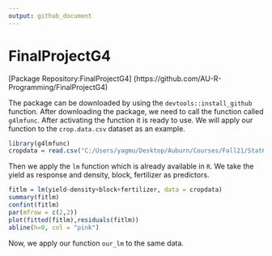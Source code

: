 ```yaml
---
output: github_document
---
```


# FinalProjectG4
[Package Repository:FinalProjectG4] (https://github.com/AU-R-Programming/FinalProjectG4)

The package can be downloaded by using the `devtools::install_github` function. After downloading the package, we need to call the function called `g4lmfunc`. After activating the function it is ready to use. We will apply our function to the `crop.data.csv` dataset as an example. 

```r
library(g4lmfunc)
cropdata = read.csv("C:/Users/yagmu/Desktop/Auburn/Courses/Fall21/Stat6210/Github/FinalProjectG4/crop.data.csv")
```

Then we apply the `lm` function which is already available in `R`. We take the yield as response and density, block, fertilizer as predictors. 

```r
fitlm = lm(yield~density+block+fertilizer, data = cropdata)
summary(fitlm)
confint(fitlm)
par(mfrow = c(2,2))
plot(fitted(fitlm),residuals(fitlm))
abline(h=0, col = "pink")
```

Now, we apply our function `our_lm` to the same data.


